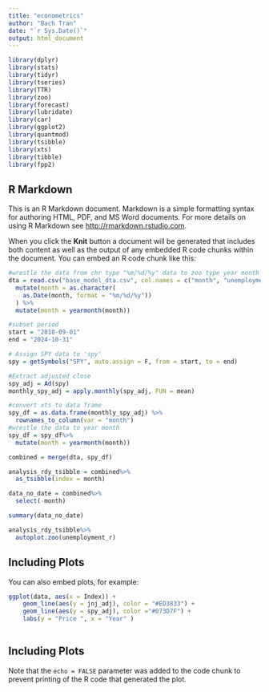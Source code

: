 ```yaml
---
title: "econometrics"
author: "Bach Tran"
date: "`r Sys.Date()`"
output: html_document
---
```


```r
library(dplyr)
library(stats)
library(tidyr)
library(tseries) 
library(TTR)
library(zoo)
library(forecast)
library(lubridate)
library(car) 
library(ggplot2)
library(quantmod)
library(tsibble)
library(xts)
library(tibble)
library(fpp2)

```

## R Markdown

This is an R Markdown document. Markdown is a simple formatting syntax for authoring HTML, PDF, and MS Word documents. For more details on using R Markdown see <http://rmarkdown.rstudio.com>.

When you click the **Knit** button a document will be generated that includes both content as well as the output of any embedded R code chunks within the document. You can embed an R code chunk like this:


```r
#wrestle the data from chr type "%m/%d/%y" data to zoo type year month 
dta = read.csv("base_model_dta.csv", col.names = c("month", "unemployment_r", "fed_fund_r", "consumer_sent")) %>%
  mutate(month = as.character(
    as.Date(month, format = "%m/%d/%y"))
  ) %>%
  mutate(month = yearmonth(month))
```

```r
#subset period
start = "2018-09-01"
end = "2024-10-31"

# Assign SPY data to 'spy' 
spy = getSymbols("SPY", auto.assign = F, from = start, to = end)

#Extract adjusted close
spy_adj = Ad(spy) 
monthly_spy_adj = apply.monthly(spy_adj, FUN = mean)

#convert xts to data frame
spy_df = as.data.frame(monthly_spy_adj) %>%
  rownames_to_column(var = "month")
#wrestle the data to year month
spy_df = spy_df%>%
  mutate(month = yearmonth(month))
```


```r
combined = merge(dta, spy_df)

analysis_rdy_tsibble = combined%>%
  as_tsibble(index = month)

```


```r
data_no_date = combined%>%
  select(-month)

summary(data_no_date)
```

```r
analysis_rdy_tsibble%>%
  autoplot.zoo(unemployment_r)
```


## Including Plots

You can also embed plots, for example:

```r
ggplot(data, aes(x = Index)) +
    geom_line(aes(y = jnj_adj), color = "#ED3833") +
    geom_line(aes(y = spy_adj), color ="#073D7F") +
    labs(y = "Price ", x = "Year" )
                                              
```





## Including Plots


Note that the `echo = FALSE` parameter was added to the code chunk to prevent printing of the R code that generated the plot.
